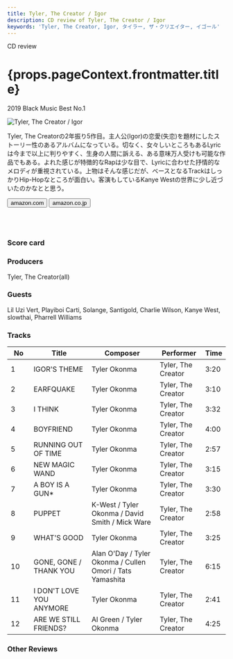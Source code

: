 ```yaml
---
title: Tyler, The Creator / Igor
description: CD review of Tyler, The Creator / Igor
keywords: 'Tyler, The Creator, Igor, タイラー, ザ・クリエイター, イゴール'
---
```





<p className="largeP">CD review</p>
<h1 className="h1--no--margin">{props.pageContext.frontmatter.title}</h1>
<p className="largeP"><Link to="/best50/2019/">2019 Black Music Best No.1</Link></p>

<Row  className="image-card-group">
	<Column colMd={"4"} colLg={"4"} noGutterMdLeft="">
       <ImageCard>

![Tyler, The Creator / Igor](../../images/cd/tyler4L.jpg) 

</ImageCard>
	</Column>
	<Column colMd={"8"} colLg={"8"} noGutterMdLeft="">
	<p>
	Tyler, The Creatorの2年振り5作目。主人公(Igor)の恋愛(失恋)を題材にしたストーリー性のあるアルバムになっている。切なく、女々しいところもあるLyricは今まで以上に判りやすく、生身の人間に訴える、ある意味万人受けも可能な作品でもある。よれた感じが特徴的なRapは少な目で、Lyricに合わせた抒情的なメロディが重視されている。上物はそんな感じだが、ベースとなるTrackはしっかりHip-Hopなところが面白い。客演もしているKanye Westの世界に少し近づいたのかなとと思う。
	</p>
	<div>
	  <Button href="https://amzn.to/2ZUcrUO" kind="primary" size="small" renderIcon={ArrowUpRight24}>
      amazon.com
      </Button>
      <Button href="https://amzn.to/3gCXIDn" kind="secondary" size="small" renderIcon={ArrowUpRight24}>
      amazon.co.jp
      </Button>
	</div>
	<a style="display:inline-block;overflow:hidden;background:url(https://linkmaker.itunes.apple.com/ja-jp/lockup.svg?releaseDate=2019-05-17&kind=album&bubble=apple_music&style=mono-black) no-repeat;width:180px;height:45px;" href="https://geo.music.apple.com/jp/album/igor/1463409338?mt=1&app=music&ls=1&at=11lcug"></a>
	<a style="display:inline-block;overflow:hidden;background:url(https://linkmaker.itunes.apple.com/ja-jp/badge-lrg.svg?releaseDate=2019-05-17T00:00:00Z&kind=album&bubble=itunes_music) no-repeat;width:140px;height:45px;" href="https://geo.music.apple.com/jp/album/igor/1463409338?app=itunes&at=11lcug"></a>
	</Column>
</Row>
<Row >
	<Column colMd={"4"} colLg={"4"} noGutterMdLeft="">
<div>
    <h3>Score card</h3>
	<SliderJS1 value="3" />
    <SliderJS2 value="1" />
	<SliderJS3 value="1" />
    <SliderJS4 value="9" />
</div>
</Column>
<Column colMd={"8"} colLg={"8"} noGutterMdLeft="">
<div>
<h3>Producers</h3>
<p>Tyler, The Creator(all)
</p>
<h3>Guests</h3>
<p>Lil Uzi Vert, Playiboi Carti, Solange, Santigold, Charlie Wilson, Kanye West, slowthai, Pharrell Williams
</p>
</div>
</Column>
</Row>

<h3>Tracks</h3>

| No  |	Title	                 | Composer  		                                         |	Performer         |	Time |
| --- |	------------------------ | --------------------------------------------------------- | ------------------ |	---- |
| 1   |	IGOR'S THEME	         | Tyler Okonma	                                             | Tyler, The Creator |	3:20 |
| 2   |	EARFQUAKE	             | Tyler Okonma	                                             | Tyler, The Creator |	3:10 |
| 3   |	I THINK	                 | Tyler Okonma	                                             | Tyler, The Creator |	3:32 |
| 4   |	BOYFRIEND	             | Tyler Okonma	                                             | Tyler, The Creator |	4:00 |
| 5   |	RUNNING OUT OF TIME	     | Tyler Okonma	                                             | Tyler, The Creator |	2:57 |
| 6   |	NEW MAGIC WAND	         | Tyler Okonma	                                             | Tyler, The Creator |	3:15 |
| 7   |	A BOY IS A GUN*	         | Tyler Okonma	                                             | Tyler, The Creator |	3:30 |
| 8   |	PUPPET	                 | K-West / Tyler Okonma / David Smith / Mick Ware	         | Tyler, The Creator |	2:58 |
| 9   |	WHAT'S GOOD	             | Tyler Okonma	                                             | Tyler, The Creator |	3:25 |
| 10　|	GONE, GONE / THANK YOU   | Alan O'Day / Tyler Okonma / Cullen Omori / Tats Yamashita | Tyler, The Creator |	6:15 |
| 11　|	I DON'T LOVE YOU ANYMORE | Tyler Okonma	                                             | Tyler, The Creator |	2:41 |
| 12　|	ARE WE STILL FRIENDS?    | Al Green / Tyler Okonma	                                 | Tyler, The Creator |	4:25 |

<h3>Other Reviews</h3>

<Row>
<Column colMd={3} colLg={3} noGutterMdLeft>
<Review1 />
</Column>
</Row>